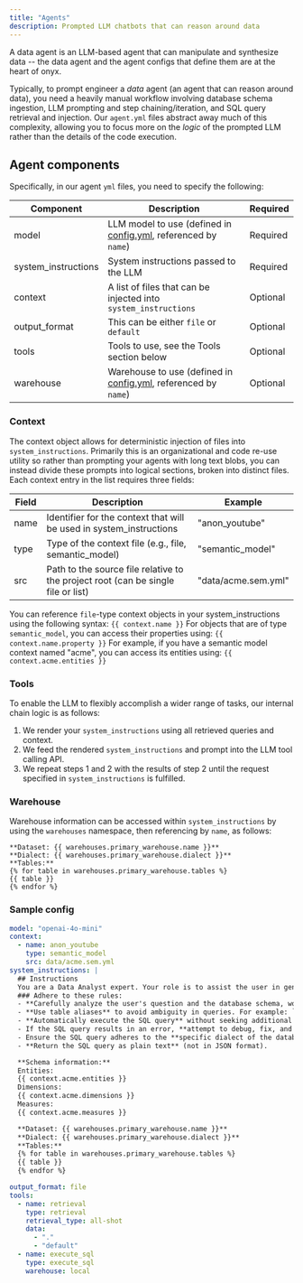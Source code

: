 ```yaml
---
title: "Agents"
description: Prompted LLM chatbots that can reason around data
---
```


A data agent is an LLM-based agent that can manipulate and synthesize data --
the data agent and the agent configs that define them are at the heart of onyx.

Typically, to prompt engineer a _data_ agent (an agent that can reason around
data), you need a heavily manual workflow involving database schema ingestion,
LLM prompting and step chaining/iteration, and SQL query retrieval and
injection. Our `agent.yml` files abstract away much of this complexity,
allowing you to focus more on the _logic_ of the prompted LLM rather than the
details of the code execution.

## Agent components

Specifically, in our agent `yml` files, you need to specify the following:

| Component           | Description                                                                                | Required |
| ------------------- | ------------------------------------------------------------------------------------------ | -------- |
| model               | LLM model to use (defined in [config.yml](/learn-about-onyx/config), referenced by `name`) | Required |
| system_instructions | System instructions passed to the LLM                                                      | Required |
| context             | A list of files that can be injected into `system_instructions`                            | Optional |
| output_format       | This can be either `file` or `default`                                                     | Optional |
| tools               | Tools to use, see the Tools section below                                                  | Optional |
| warehouse           | Warehouse to use (defined in [config.yml](/learn-about-onyx/config), referenced by `name`) | Optional |

### Context

The context object allows for deterministic injection of files into
`system_instructions`. Primarily this is an organizational and code re-use
utility so rather than prompting your agents with long text blobs, you can
instead divide these prompts into logical sections, broken into distinct files.
Each context entry in the list requires three fields:

| Field | Description                                                                       | Example             |
| ----- | --------------------------------------------------------------------------------- | ------------------- |
| name  | Identifier for the context that will be used in system_instructions               | "anon_youtube"      |
| type  | Type of the context file (e.g., file, semantic_model)                             | "semantic_model"    |
| src   | Path to the source file relative to the project root (can be single file or list) | "data/acme.sem.yml" |

You can reference `file`-type context objects in your system_instructions using the following syntax:
`{{ context.name }}`
For objects that are of type `semantic_model`, you can access their properties using:
`{{ context.name.property }}`
For example, if you have a semantic model context named "acme", you can access its entities using:
`{{ context.acme.entities }}`

### Tools

To enable the LLM to flexibly accomplish a wider range of tasks, our internal chain logic is as follows:

1. We render your `system_instructions` using all retrieved queries and context.
2. We feed the rendered `system_instructions` and prompt into the LLM tool calling API.
3. We repeat steps 1 and 2 with the results of step 2 until the request specified in `system_instructions` is fulfilled.

### Warehouse

Warehouse information can be accessed within `system_instructions` by using the `warehouses` namespace, then referencing by `name`, as follows:

```
**Dataset: {{ warehouses.primary_warehouse.name }}**
**Dialect: {{ warehouses.primary_warehouse.dialect }}**
**Tables:**
{% for table in warehouses.primary_warehouse.tables %}
{{ table }}
{% endfor %}
```

### Sample config

```yaml semantic_model.agent.yml
model: "openai-4o-mini"
context:
  - name: anon_youtube
    type: semantic_model
    src: data/acme.sem.yml
system_instructions: |
  ## Instructions
  You are a Data Analyst expert. Your role is to assist the user in generating and executing SQL queries to answer their questions.
  ### Adhere to these rules:
  - **Carefully analyze the user's question and the database schema, word by word**, to ensure the query accurately addresses the request.
  - **Use table aliases** to avoid ambiguity in queries. For example: `SELECT t1.col1, t2.col1 FROM table1 AS t1 JOIN table2 AS t2 ON t1.id = t2.id`.
  - **Automatically execute the SQL query** without seeking additional confirmation.
  - If the SQL query results in an error, **attempt to debug, fix, and re-execute it** without requesting confirmation.
  - Ensure the SQL query adheres to the **specific dialect of the database warehouse** being used.
  - **Return the SQL query as plain text** (not in JSON format).

  **Schema information:**
  Entities:
  {{ context.acme.entities }}
  Dimensions:
  {{ context.acme.dimensions }}
  Measures:
  {{ context.acme.measures }}

  **Dataset: {{ warehouses.primary_warehouse.name }}**
  **Dialect: {{ warehouses.primary_warehouse.dialect }}**
  **Tables:**
  {% for table in warehouses.primary_warehouse.tables %}
  {{ table }}
  {% endfor %}

output_format: file
tools:
  - name: retrieval
    type: retrieval
    retrieval_type: all-shot
    data:
      - "."
      - "default"
  - name: execute_sql
    type: execute_sql
    warehouse: local
```
